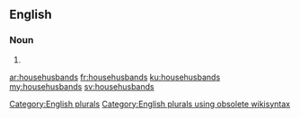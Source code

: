 ==English==

===Noun===
{{head|en}}

# {{plural of|househusband}}

[[Category:English plurals]][[Category:English plurals using obsolete wikisyntax]]

[[ar:househusbands]]
[[fr:househusbands]]
[[ku:househusbands]]
[[my:househusbands]]
[[sv:househusbands]]